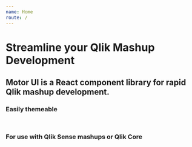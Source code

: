 ```yaml
---
name: Home
route: /
---
```


<h1 style={{ color: '#313639', margin: '40px', fontSize: '64px', display: 'flex', justifyContent: 'center', textAlign: 'center' }}>Streamline your Qlik Mashup Development</h1>
<h2 style={{ margin: '20px', display: 'flex', justifyContent: 'center', textAlign: 'center' }}>
Motor UI is a React component library for rapid Qlik mashup development. 
</h2>

<h3>

Easily themeable

<br />

For use with Qlik Sense mashups or Qlik Core

<br />


</h3>














